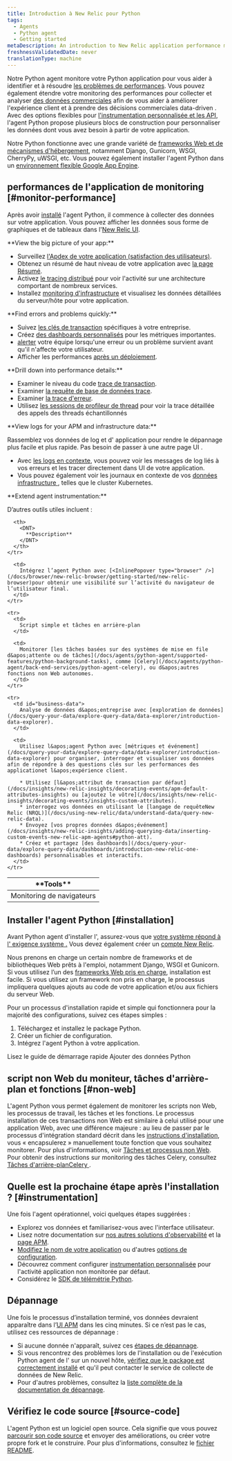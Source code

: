 ```yaml
---
title: Introduction à New Relic pour Python
tags:
  - Agents
  - Python agent
  - Getting started
metaDescription: An introduction to New Relic application performance monitoring (APM) for Python applications.
freshnessValidatedDate: never
translationType: machine
---
```


Notre Python agent monitore votre Python application pour vous aider à identifier et à résoudre [les problèmes de performances](#monitor-performance). Vous pouvez également étendre votre monitoring des performances pour collecter et analyser [des données commerciales](#business-data) afin de vous aider à améliorer l&apos;expérience client et à prendre des décisions commerciales data-driven . Avec des options flexibles pour [l&apos;instrumentation personnalisée et les API](/docs/agents/python-agent/custom-instrumentation/python-custom-instrumentation), l&apos;agent Python propose plusieurs blocs de construction pour personnaliser les données dont vous avez besoin à partir de votre application.

Notre Python fonctionne avec une grande variété de [frameworks Web et de mécanismes d&apos;hébergement](/docs/agents/python-agent/getting-started/instrumented-python-packages), notamment Django, Gunicorn, WSGI, CherryPy, uWSGI, etc. Vous pouvez également installer l&apos;agent Python dans un [environnement flexible Google App Engine](/docs/agents/python-agent/hosting-services/install-new-relic-python-agent-gae-flexible-environment).

## performances de l&apos;application de monitoring [#monitor-performance]

Après avoir [installé](#installation) l&apos;agent Python, il commence à collecter des données sur votre application. Vous pouvez afficher les données sous forme de graphiques et de tableaux dans l&apos;[New Relic UI](/docs/new-relic-one/use-new-relic-one/get-started/introduction-new-relic-one).

<DNT>
  **View the big picture of your app:**
</DNT>

* Surveillez [l&apos;Apdex de votre application (satisfaction des utilisateurs)](/docs/apm/new-relic-apm/apdex/apdex-measuring-user-satisfaction).
* Obtenez un résumé de haut niveau de votre application avec [la page Résumé](/docs/apm/applications-menu/monitoring/apm-overview-page).
* Activez [le tracing distribué](/docs/apm/distributed-tracing/getting-started/introduction-distributed-tracing) pour voir l&apos;activité sur une architecture comportant de nombreux services.
* Installez [monitoring d&apos;infrastructure](/docs/infrastructure/new-relic-infrastructure/getting-started/introduction-new-relic-infrastructure) et visualisez les données détaillées du serveur/hôte pour votre application.

<DNT>
  **Find errors and problems quickly:**
</DNT>

* Suivez [les clés de transaction](/docs/apm/transactions/key-transactions/key-transactions-tracking-important-transactions-or-events) spécifiques à votre entreprise.
* Créez [des dashboards personnalisés](/docs/dashboards/new-relic-dashboards/custom-dashboards/custom-dashboards) pour les métriques importantes.
* [alerter](/docs/alerts/alert-policies/understanding-alert-policies/alerting-new-relic) votre équipe lorsqu&apos;une erreur ou un problème survient avant qu&apos;il n&apos;affecte votre utilisateur.
* Afficher les performances [après un déploiement](/docs/apm/applications-menu/events/deployments-page).

<DNT>
  **Drill down into performance details:**
</DNT>

* Examiner le niveau du code [trace de transaction](/docs/apm/transactions/transaction-traces/transaction-traces).
* Examiner [la requête de base de données trace](/apm/transactions/transaction-traces/troubleshoot-sql-statements).
* Examiner [la trace d&apos;erreur](/docs/apm/applications-menu/events/view-apm-error-analytics).
* Utilisez [les sessions de profileur de thread](/docs/apm/applications-menu/events/thread-profiler-tool) pour voir la trace détaillée des appels des threads échantillonnés

<DNT>
  **View logs for your APM and infrastructure data:**
</DNT>

Rassemblez vos données de log et d&apos; application pour rendre le dépannage plus facile et plus rapide. Pas besoin de passer à une autre page UI .

* Avec [les logs en contexte](/docs/logs/logs-context/configure-logs-context-python/), vous pouvez voir les messages de log liés à vos erreurs et les tracer directement dans UI de votre application.
* Vous pouvez également voir les journaux en contexte de vos [données infrastructure ](/docs/logs/forward-logs/forward-your-logs-using-infrastructure-agent/), telles que le cluster Kubernetes.

<DNT>
  **Extend agent instrumentation:**
</DNT>

D’autres outils utiles incluent :

<table>
  <thead>
    <tr>
      <th style={{ width: "200px" }}>
        <DNT>
          **Tools**
        </DNT>
      </th>

      <th>
        <DNT>
          **Description**
        </DNT>
      </th>
    </tr>
  </thead>

  <tbody>
    <tr>
      <td>
        Monitoring de navigateurs
      </td>

      <td>
        Intégrez l’agent Python avec [<InlinePopover type="browser" />](/docs/browser/new-relic-browser/getting-started/new-relic-browser)pour obtenir une visibilité sur l’activité du navigateur de l’utilisateur final.
      </td>
    </tr>

    <tr>
      <td>
        Script simple et tâches en arrière-plan
      </td>

      <td>
        Monitorer [les tâches basées sur des systèmes de mise en file d&apos;attente ou de tâches](/docs/agents/python-agent/supported-features/python-background-tasks), comme [Celery](/docs/agents/python-agent/back-end-services/python-agent-celery), ou d&apos;autres fonctions non Web autonomes.
      </td>
    </tr>

    <tr>
      <td id="business-data">
        Analyse de données d&apos;entreprise avec [exploration de données](/docs/query-your-data/explore-query-data/data-explorer/introduction-data-explorer).
      </td>

      <td>
        Utilisez l&apos;agent Python avec [métriques et événement](/docs/query-your-data/explore-query-data/data-explorer/introduction-data-explorer) pour organiser, interroger et visualiser vos données afin de répondre à des questions clés sur les performances des applicationet l&apos;expérience client.

        * Utilisez [l&apos;attribut de transaction par défaut](/docs/insights/new-relic-insights/decorating-events/apm-default-attributes-insights) ou [ajoutez le vôtre](/docs/insights/new-relic-insights/decorating-events/insights-custom-attributes).
        * interrogez vos données en utilisant le [langage de requêteNew Relic (NRQL)](/docs/using-new-relic/data/understand-data/query-new-relic-data).
        * Envoyez [vos propres données d&apos;événement](/docs/insights/new-relic-insights/adding-querying-data/inserting-custom-events-new-relic-apm-agents#python-att).
        * Créez et partagez [des dashboards](/docs/query-your-data/explore-query-data/dashboards/introduction-new-relic-one-dashboards) personnalisables et interactifs.
      </td>
    </tr>
  </tbody>
</table>

## Installer l&apos;agent Python [#installation]

Avant Python agent d&apos;installer l&apos;, assurez-vous que [votre système répond à l&apos; exigence système .](/docs/agents/python-agent/getting-started/compatibility-requirements-python-agent) Vous devez également créer un [compte New Relic](https://newrelic.com/signup).

Nous prenons en charge un certain nombre de frameworks et de bibliothèques Web prêts à l&apos;emploi, notamment Django, WSGI et Gunicorn. Si vous utilisez l’un des [frameworks Web pris en charge](/docs/agents/python-agent/getting-started/instrumented-python-packages), installation est facile. Si vous utilisez un framework non pris en charge, le processus impliquera quelques ajouts au code de votre application et/ou aux fichiers du serveur Web.

Pour un processus d&apos;installation rapide et simple qui fonctionnera pour la majorité des configurations, suivez ces étapes simples :

1. Téléchargez et installez le package Python.
2. Créer un fichier de configuration.
3. Intégrez l&apos;agent Python à votre application.

<ButtonGroup>
  <ButtonLink role="button" to="/docs/agents/python-agent/getting-started/python-agent-quick-start" variant="normal">
    Lisez le guide de démarrage rapide
  </ButtonLink>

  <ButtonLink role="button" to="https://one.newrelic.com/marketplace/install-data-source?state=2a8ce851-ad2d-4587-0302-abfffe94d296" variant="primary">
    Ajouter des données Python
  </ButtonLink>
</ButtonGroup>

## script non Web du moniteur, tâches d&apos;arrière-plan et fonctions [#non-web]

L&apos;agent Python vous permet également de monitorer les scripts non Web, les processus de travail, les tâches et les fonctions. Le processus installation de ces transactions non Web est similaire à celui utilisé pour une application Web, avec une différence majeure : au lieu de passer par le processus d&apos;intégration standard décrit dans les [instructions d&apos;installation](/docs/agents/python-agent/getting-started/python-agent-quick-start), vous « encapsulerez » manuellement toute fonction que vous souhaitez monitorer. Pour plus d&apos;informations, voir [Tâches et processus non Web](/docs/agents/python-agent/supported-features/python-background-tasks). Pour obtenir des instructions sur monitoring des tâches Celery, consultez [Tâches d&apos;arrière-planCelery ](/docs/agents/python-agent/back-end-services/python-agent-celery).

## Quelle est la prochaine étape après l&apos;installation ? [#instrumentation]

Une fois l&apos;agent opérationnel, voici quelques étapes suggérées :

* Explorez vos données et familiarisez-vous avec l&apos;interface utilisateur.
* Lisez notre documentation sur [nos autres solutions d&apos;observabilité](/docs/full-stack-observability/monitor-everything/get-started-new-relic-monitoring-tools/get-started-full-stack-observability) et la [page APM](/docs/apm).
* [Modifiez le nom de votre application](/docs/agents/manage-apm-agents/app-naming/rename-your-application) ou d&apos;autres [options de configuration](/docs/agents/python-agent/installation-configuration/python-agent-configuration).
* Découvrez comment configurer [instrumentation personnalisée](/docs/agents/python-agent/custom-instrumentation/python-custom-instrumentation) pour l&apos;activité application non monitorée par défaut.
* Considérez le [SDK de télémétrie Python](/docs/data-ingest-apis/get-data-new-relic/new-relic-sdks/telemetry-sdks-send-custom-telemetry-data-new-relic).

## Dépannage

Une fois le processus d’installation terminé, vos données devraient apparaître dans l’[UI APM](/docs/apm/applications-menu/monitoring/apm-overview-page) dans les cinq minutes. Si ce n’est pas le cas, utilisez ces ressources de dépannage :

* Si aucune donnée n&apos;apparaît, suivez ces [étapes de dépannage](/docs/agents/python-agent/troubleshooting/no-data-appears-python).
* Si vous rencontrez des problèmes lors de l&apos;installation ou de l&apos;exécution Python agent de l&apos; sur un nouvel hôte, [vérifiez que le package est correctement installé](/docs/agents/python-agent/installation-configuration/testing-python-agent) et qu&apos;il peut contacter le service de collecte de données de New Relic.
* Pour d&apos;autres problèmes, consultez la [liste complète de la documentation de dépannage](/docs/agents/python-agent/troubleshooting/).

## Vérifiez le code source [#source-code]

L&apos;agent Python est un logiciel open source. Cela signifie que vous pouvez [parcourir son code source](https://github.com/newrelic/newrelic-python-agent) et envoyer des améliorations, ou créer votre propre fork et le construire. Pour plus d&apos;informations, consultez le [fichier README](https://github.com/newrelic/newrelic-python-agent/blob/main/README.rst).